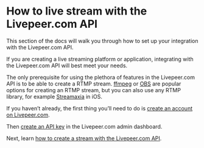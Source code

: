 
<DocsLayout title="How to live stream - Livepeer.com" description="How to live stream with the Livepeer.com API">


# How to live stream with the Livepeer.com API

This section of the docs will walk you through how to set up your integration
with the Livepeer.com API.

If you are creating a live streaming platform or application, integrating with
the Livepeer.com API will best meet your needs.

The only prerequisite for using the plethora of features in the Livepeer.com API
is to be able to create a RTMP stream. [ffmpeg](https://ffmpeg.org/) or
[OBS](https://obsproject.com/) are popular options for creating an RTMP stream,
but you can also use any RTMP library, for example
[Streamaxia](https://www.streamaxia.com/) in iOS.

If you haven’t already, the first thing you’ll need to do is
[create an account on Livepeer.com](/docs/guides/account/create-an-account).

Then [create an API key](/docs/guides/api-keys/create-an-api-key) in the
Livepeer.com admin dashboard.

Next, learn
[how to create a stream with the Livepeer.com API](/docs/guides/api/create-a-stream).

</DocsLayout>

